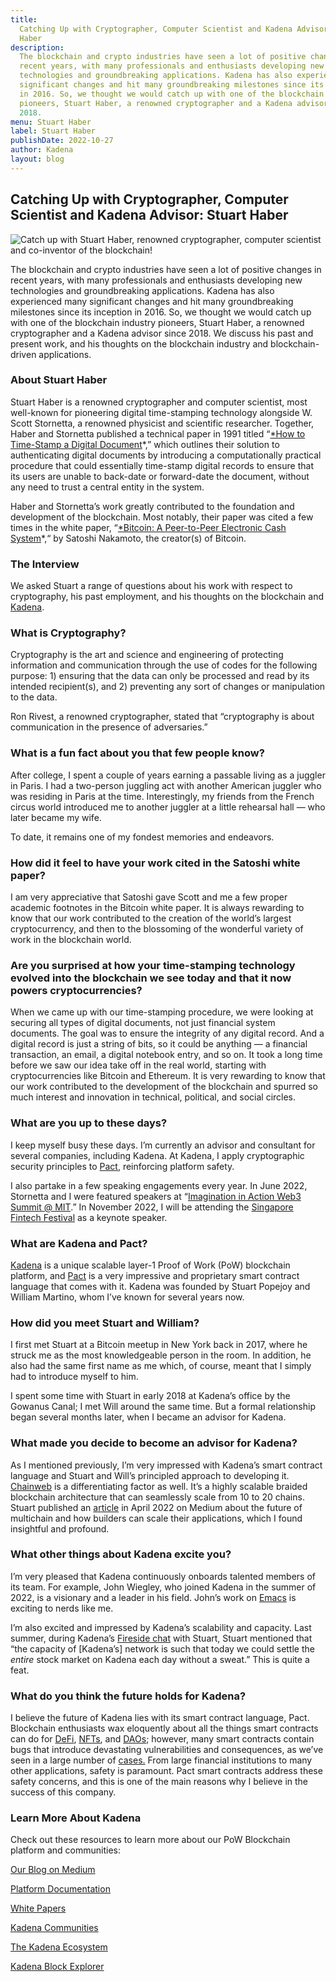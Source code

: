 ```yaml
---
title:
  Catching Up with Cryptographer, Computer Scientist and Kadena Advisor Stuart
  Haber
description:
  The blockchain and crypto industries have seen a lot of positive changes in
  recent years, with many professionals and enthusiasts developing new
  technologies and groundbreaking applications. Kadena has also experienced many
  significant changes and hit many groundbreaking milestones since its inception
  in 2016. So, we thought we would catch up with one of the blockchain industry
  pioneers, Stuart Haber, a renowned cryptographer and a Kadena advisor since
  2018.
menu: Stuart Haber
label: Stuart Haber
publishDate: 2022-10-27
author: Kadena
layout: blog
---
```


## Catching Up with Cryptographer, Computer Scientist and Kadena Advisor: Stuart Haber

![Catch up with Stuart Haber, renowned cryptographer, computer scientist and co-inventor of the blockchain!](/assets/blog/1_leri5BWOzbsXmxjuycUX8w.webp)

The blockchain and crypto industries have seen a lot of positive changes in
recent years, with many professionals and enthusiasts developing new
technologies and groundbreaking applications. Kadena has also experienced many
significant changes and hit many groundbreaking milestones since its inception
in 2016. So, we thought we would catch up with one of the blockchain industry
pioneers, Stuart Haber, a renowned cryptographer and a Kadena advisor
since 2018. We discuss his past and present work, and his thoughts on the
blockchain industry and blockchain-driven applications.

### About Stuart Haber

Stuart Haber is a renowned cryptographer and computer scientist, most well-known
for pioneering digital time-stamping technology alongside W. Scott Stornetta, a
renowned physicist and scientific researcher. Together, Haber and Stornetta
published a technical paper in 1991 titled
“[\*How to Time-Stamp a Digital Document](https://link.springer.com/article/10.1007/BF00196791)\*,”
which outlines their solution to authenticating digital documents by introducing
a computationally practical procedure that could essentially time-stamp digital
records to ensure that its users are unable to back-date or forward-date the
document, without any need to trust a central entity in the system.

Haber and Stornetta’s work greatly contributed to the foundation and development
of the blockchain. Most notably, their paper was cited a few times in the white
paper,
“[\*Bitcoin: A Peer-to-Peer Electronic Cash System](https://bitcoin.org/en/bitcoin-paper)\*,“
by Satoshi Nakamoto, the creator(s) of Bitcoin.

### The Interview

We asked Stuart a range of questions about his work with respect to
cryptography, his past employment, and his thoughts on the blockchain and
[Kadena](https://kadena.io/).

### What is Cryptography?

Cryptography is the art and science and engineering of protecting information
and communication through the use of codes for the following purpose: 1)
ensuring that the data can only be processed and read by its intended
recipient(s), and 2) preventing any sort of changes or manipulation to the data.

Ron Rivest, a renowned cryptographer, stated that “cryptography is about
communication in the presence of adversaries.”

### What is a fun fact about you that few people know?

After college, I spent a couple of years earning a passable living as a juggler
in Paris. I had a two-person juggling act with another American juggler who was
residing in Paris at the time. Interestingly, my friends from the French circus
world introduced me to another juggler at a little rehearsal hall — who later
became my wife.

To date, it remains one of my fondest memories and endeavors.

### How did it feel to have your work cited in the Satoshi white paper?

I am very appreciative that Satoshi gave Scott and me a few proper academic
footnotes in the Bitcoin white paper. It is always rewarding to know that our
work contributed to the creation of the world’s largest cryptocurrency, and then
to the blossoming of the wonderful variety of work in the blockchain world.

### Are you surprised at how your time-stamping technology evolved into the blockchain we see today and that it now powers cryptocurrencies?

When we came up with our time-stamping procedure, we were looking at securing
all types of digital documents, not just financial system documents. The goal
was to ensure the integrity of any digital record. And a digital record is just
a string of bits, so it could be anything — a financial transaction, an email, a
digital notebook entry, and so on. It took a long time before we saw our idea
take off in the real world, starting with cryptocurrencies like Bitcoin and
Ethereum. It is very rewarding to know that our work contributed to the
development of the blockchain and spurred so much interest and innovation in
technical, political, and social circles.

### What are you up to these days?

I keep myself busy these days. I’m currently an advisor and consultant for
several companies, including Kadena. At Kadena, I apply cryptographic security
principles to
[Pact](https://docs.kadena.io/basics/whitepapers/overview#2-pact-kadenas-smart-contract-language-),
reinforcing platform safety.

I also partake in a few speaking engagements every year. In June 2022, Stornetta
and I were featured speakers at
“[Imagination in Action Web3 Summit @ MIT](https://connection.mit.edu/imagination-action-web3-summit-mit).”
In November 2022, I will be attending the
[Singapore Fintech Festival](https://www.fintechfestival.sg) as a keynote
speaker.

### What are Kadena and Pact?

[Kadena](https://kadena.io/about/) is a unique scalable layer-1 Proof of Work
(PoW) blockchain platform, and
[Pact](https://docs.kadena.io/learn-pact/beginner/welcome-to-pact) is a very
impressive and proprietary smart contract language that comes with it. Kadena
was founded by Stuart Popejoy and William Martino, whom I’ve known for several
years now.

### How did you meet Stuart and William?

I first met Stuart at a Bitcoin meetup in New York back in 2017, where he struck
me as the most knowledgeable person in the room. In addition, he also had the
same first name as me which, of course, meant that I simply had to introduce
myself to him.

I spent some time with Stuart in early 2018 at Kadena’s office by the Gowanus
Canal; I met Will around the same time. But a formal relationship began several
months later, when I became an advisor for Kadena.

### What made you decide to become an advisor for Kadena?

As I mentioned previously, I’m very impressed with Kadena’s smart contract
language and Stuart and Will’s principled approach to developing it.
[Chainweb](https://docs.kadena.io/basics/whitepapers/overview) is a
differentiating factor as well. It’s a highly scalable braided blockchain
architecture that can seamlessly scale from 10 to 20 chains. Stuart published an
[article](https://medium.com/kadena-io/the-future-of-multichain-828a2547b697) in
April 2022 on Medium about the future of multichain and how builders can scale
their applications, which I found insightful and profound.

### What other things about Kadena excite you?

I’m very pleased that Kadena continuously onboards talented members of its team.
For example, John Wiegley, who joined Kadena in the summer of 2022, is a
visionary and a leader in his field. John’s work on
[Emacs](https://en.wikipedia.org/wiki/Emacs) is exciting to nerds like me.

I’m also excited and impressed by Kadena’s scalability and capacity. Last
summer, during Kadena’s [Fireside chat](https://youtu.be/ELjp1gclsTU) with
Stuart, Stuart mentioned that “the capacity of [Kadena’s] network is such that
today we could settle the _entire_ stock market on Kadena each day without a
sweat.” This is quite a feat.

### What do you think the future holds for Kadena?

I believe the future of Kadena lies with its smart contract language, Pact.
Blockchain enthusiasts wax eloquently about all the things smart contracts can
do for [DeFi](https://www.coinbase.com/learn/crypto-basics/what-is-defi),
[NFTs](https://kadenacommunity.medium.com/kadena-nfts-the-future-is-poly-fungible-6fa14c40e879#:~:text=Kadena%20NFT's%20are%20tokens%20on,the%20only%20game%20in%20town.),
and
[DAOs](https://medium.com/kadena-io/kadena-dao-meaningful-initiatives-driven-by-the-voice-of-the-community-a137a0040eb5);
however, many smart contracts contain bugs that introduce devastating
vulnerabilities and consequences, as we’ve seen in a large number of
[cases.](https://savedby.kadena.network/) From large financial institutions to
many other applications, safety is paramount. Pact smart contracts address these
safety concerns, and this is one of the main reasons why I believe in the
success of this company.

### Learn More About Kadena

Check out these resources to learn more about our PoW Blockchain platform and
communities:

[Our Blog on Medium](https://medium.com/kadena-io)

[Platform Documentation](https://docs.kadena.io)

[White Papers](https://docs.kadena.io/basics/whitepapers/overview)

[Kadena Communities](https://kadena.io/community/)

[The Kadena Ecosystem](https://kadena.io/ecosystem/)

[Kadena Block Explorer](https://explorer.chainweb.com)

